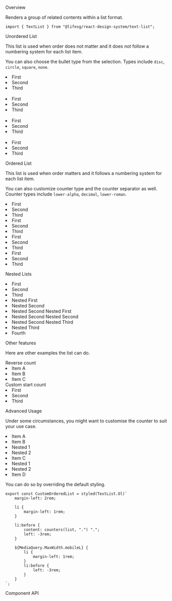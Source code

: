 
<Meta title="General/TextList" component={TextList} />

<Title>TextList</Title>

<Secondary>Overview</Secondary>

Renders a group of related contents within a list format.

```tsx
import { TextList } from "@lifesg/react-design-system/text-list";
```

<Heading3>Unordered List</Heading3>

This list is used when order does not matter and it does not follow a numbering system for each list item.

You can also choose the bullet type from the selection. Types include `disc`, `circle`, `square`, `none`.

<Canvas>
    <Story name="Unordered">
        <Container>
            <TextList.Ul>
                <li>First</li>
                <li>Second</li>
                <li>Third</li>
            </TextList.Ul>
            <br />
            <TextList.Ul bulletType="circle">
                <li>First</li>
                <li>Second</li>
                <li>Third</li>
            </TextList.Ul>
            <br />
            <TextList.Ul bulletType="square">
                <li>First</li>
                <li>Second</li>
                <li>Third</li>
            </TextList.Ul>
            <br />
            <TextList.Ul bulletType="none">
                <li>First</li>
                <li>Second</li>
                <li>Third</li>
            </TextList.Ul>
        </Container>
    </Story>
</Canvas>

<Heading3>Ordered List</Heading3>

This list is used when order matters and it follows a numbering system for each list item.

You can also customize counter type and the counter separator as well. Counter types
include `lower-alpha`, `decimal`, `lower-roman`.

<Canvas>
    <Story name="Ordered">
        <Container>
            <TextList.Ol>
                <li>First</li>
                <li>Second</li>
                <li>Third</li>
            </TextList.Ol>
            <TextList.Ol counterType="lower-alpha">
                <li>First</li>
                <li>Second</li>
                <li>Third</li>
            </TextList.Ol>
            <TextList.Ol counterType="lower-roman">
                <li>First</li>
                <li>Second</li>
                <li>Third</li>
            </TextList.Ol>
            <TextList.Ol counterType="lower-alpha" counterSeparator="=">
                <li>First</li>
                <li>Second</li>
                <li>Third</li>
            </TextList.Ol>
        </Container>
    </Story>
</Canvas>

<Heading3>Nested Lists</Heading3>

<Canvas>
    <Story name="Nested">
        <TextList.Ol>
            <li>First</li>
            <li>Second</li>
            <li>
                Third
                <TextList.Ol>
                    <li>Nested First</li>
                    <li>
                        Nested Second
                        <TextList.Ol counterType="lower-alpha">
                            <li>Nested Second Nested First</li>
                            <li>Nested Second Nested Second</li>
                            <li>Nested Second Nested Third</li>
                        </TextList.Ol>
                    </li>
                    <li>Nested Third</li>
                </TextList.Ol>
            </li>
            <li>Fourth</li>
        </TextList.Ol>
    </Story>
</Canvas>

<Heading3>Other features</Heading3>

Here are other examples the list can do.

<Canvas>
    <Story name="Other features">
        <Container>
            <SubContainer>
                <Text.H5>Reverse count</Text.H5>
                <br />
                <TextList.Ol reversed start={3}>
                    <li>Item A</li>
                    <li>Item B</li>
                    <li>Item C</li>
                </TextList.Ol>
            </SubContainer>
            <SubContainer>
                <Text.H5>Custom start count</Text.H5>
                <br />
                <TextList.Ol start={7}>
                    <li>First</li>
                    <li>Second</li>
                    <li>Third</li>
                </TextList.Ol>
            </SubContainer>
        </Container>
    </Story>
</Canvas>

<Heading3>Advanced Usage</Heading3>

Under some circumstances, you might want to customise the counter to suit your use case.

<Canvas>
    <Story name="Advanced usage">
        <TextList.Ol counterSeparator=".">
            <li>Item A</li>
            <li>
                Item B
                <CustomOrderedList>
                    <li>Nested 1</li>
                    <li>Nested 2</li>
                </CustomOrderedList>
            </li>
            <li>
                Item C
                <CustomOrderedList>
                    <li>Nested 1</li>
                    <li>Nested 2</li>
                </CustomOrderedList>
            </li>
            <li>Item D</li>
        </TextList.Ol>
    </Story>
</Canvas>

You can do so by overriding the default styling.

```tsx
export const CustomOrderedList = styled(TextList.Ol)`
    margin-left: 2rem;

    li {
        margin-left: 1rem;
    }

    li:before {
        content: counters(list, ".") ".";
        left: -3rem;
    }

    ${MediaQuery.MaxWidth.mobileL} {
        li {
            margin-left: 1rem;
        }
        li:before {
            left: -3rem;
        }
    }
`;
```

<Secondary>Component API</Secondary>

<PropsTable />
